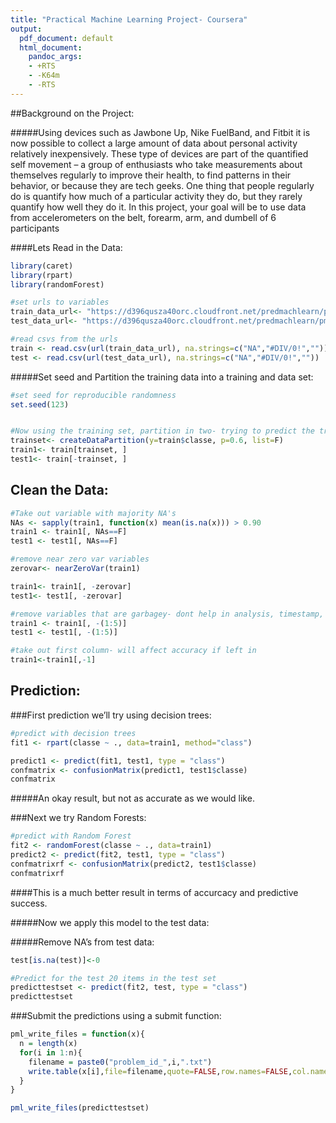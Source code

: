 ```yaml
---
title: "Practical Machine Learning Project- Coursera"
output:
  pdf_document: default
  html_document:
    pandoc_args:
    - +RTS
    - -K64m
    - -RTS
---
```


##Background on the Project:

#####Using devices such as Jawbone Up, Nike FuelBand, and Fitbit it is now possible to collect a large amount of data about personal activity relatively inexpensively. These type of devices are part of the quantified self movement – a group of enthusiasts who take measurements about themselves regularly to improve their health, to find patterns in their behavior, or because they are tech geeks. One thing that people regularly do is quantify how much of a particular activity they do, but they rarely quantify how well they do it. In this project, your goal will be to use data from accelerometers on the belt, forearm, arm, and dumbell of 6 participants

####Lets Read in the Data:

```r

library(caret)
library(rpart)
library(randomForest)

#set urls to variables
train_data_url<- "https://d396qusza40orc.cloudfront.net/predmachlearn/pml-training.csv"
test_data_url<- "https://d396qusza40orc.cloudfront.net/predmachlearn/pml-testing.csv"

#read csvs from the urls
train <- read.csv(url(train_data_url), na.strings=c("NA","#DIV/0!",""))
test <- read.csv(url(test_data_url), na.strings=c("NA","#DIV/0!",""))

```

#####Set seed and Partition the training data into a training and data set:

```r
#set seed for reproducible randomness
set.seed(123)


#Now using the training set, partition in two- trying to predict the train$classe variable
trainset<- createDataPartition(y=train$classe, p=0.6, list=F)
train1<- train[trainset, ]
test1<- train[-trainset, ]

```

## Clean the Data:

```r
#Take out variable with majority NA's
NAs <- sapply(train1, function(x) mean(is.na(x))) > 0.90
train1 <- train1[, NAs==F]
test1 <- test1[, NAs==F]

#remove near zero var variables
zerovar<- nearZeroVar(train1)

train1<- train1[, -zerovar]
test1<- test1[, -zerovar]

#remove variables that are garbagey- dont help in analysis, timestamp, etc
train1 <- train1[, -(1:5)]
test1 <- test1[, -(1:5)]

#take out first column- will affect accuracy if left in
train1<-train1[,-1]

```

## Prediction:

###First prediction we'll try using decision trees:

```r
#predict with decision trees
fit1 <- rpart(classe ~ ., data=train1, method="class")

predict1 <- predict(fit1, test1, type = "class")
confmatrix <- confusionMatrix(predict1, test1$classe)
confmatrix

```

#####An okay result, but not as accurate as we would like.

###Next we try Random Forests:

```r

#predict with Random Forest
fit2 <- randomForest(classe ~ ., data=train1)
predict2 <- predict(fit2, test1, type = "class")
confmatrixrf <- confusionMatrix(predict2, test1$classe)
confmatrixrf 


```

####This is a much better result in terms of accurcacy and predictive success.

#####Now we apply this model to the test data:

#####Remove NA's from test data:
```r
test[is.na(test)]<-0
```

```r

#Predict for the test 20 items in the test set
predicttestset <- predict(fit2, test, type = "class")
predicttestset


```

###Submit the predictions using a submit function:

```r
pml_write_files = function(x){
  n = length(x)
  for(i in 1:n){
    filename = paste0("problem_id_",i,".txt")
    write.table(x[i],file=filename,quote=FALSE,row.names=FALSE,col.names=FALSE)
  }
}

pml_write_files(predicttestset)

```

